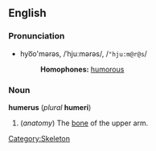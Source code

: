 {{wikipedia}}
==English==
===Pronunciation===
*hyo͞o'mərəs, /ˈhjuːmərəs/, /<tt>"hju:m@r@s</tt>/
*:'''Homophones:''' [[humorous]]

===Noun===
'''humerus''' (''plural'' '''humeri''')

#(''anatomy'') The [[bone]] of the upper arm.

[[Category:Skeleton]]